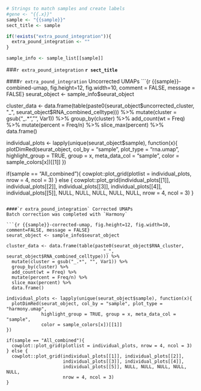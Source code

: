```r

# Strings to match samples and create labels
#gene <- "{{.x}}"
sample <- "{{sample}}"
sect_title <- sample

if(!exists("extra_pound_integration")){
  extra_pound_integration <- ""
}

sample_info <- sample_list[[sample]]

```

###`r extra_pound_integration` **`r sect_title`**

####`r extra_pound_integration` Uncorrected UMAPs
```{r {{sample}}-combined-umap, fig.height=12, fig.width=10, comment = FALSE, message = FALSE}
seurat_object <- sample_info$seurat_object



cluster_data <- data.frame(table(paste0(seurat_object$uncorrected_cluster,
                                    "_", seurat_object$RNA_combined_celltype))) %>%
  mutate(cluster = gsub("_.*", "", Var1)) %>%
  group_by(cluster) %>%
  add_count(wt = Freq) %>%
  mutate(percent = Freq/n) %>%
  slice_max(percent) %>%
  data.frame()

individual_plots <- lapply(unique(seurat_object$sample), function(x){
  plotDimRed(seurat_object, col_by = "sample", plot_type = "rna.umap",
             highlight_group = TRUE, group = x, meta_data_col = "sample",
             color = sample_colors[x])[[1]]
})

if(sample == "All_combined"){
  cowplot::plot_grid(plotlist = individual_plots, nrow = 4, ncol = 3)
} else {
  cowplot::plot_grid(individual_plots[[1]], individual_plots[[2]],
                     individual_plots[[3]], individual_plots[[4]],
                     individual_plots[[5]], NULL, NULL, NULL, NULL, NULL,
                     nrow = 4, ncol = 3)
}


```

####`r extra_pound_integration` Corrected UMAPs
Batch correction was completed with `Harmony`

```{r {{sample}}-corrected-umap, fig.height=12, fig.width=10, comment=FALSE, message = FALSE}
seurat_object <- sample_info$seurat_object

cluster_data <- data.frame(table(paste0(seurat_object$RNA_cluster,
                                    "_", seurat_object$RNA_combined_celltype))) %>%
  mutate(cluster = gsub("_.*", "", Var1)) %>%
  group_by(cluster) %>%
  add_count(wt = Freq) %>%
  mutate(percent = Freq/n) %>%
  slice_max(percent) %>%
  data.frame()

individual_plots <- lapply(unique(seurat_object$sample), function(x){
  plotDimRed(seurat_object, col_by = "sample", plot_type = "harmony.umap",
             highlight_group = TRUE, group = x, meta_data_col = "sample",
             color = sample_colors[x])[[1]]
})

if(sample == "All_combined"){
  cowplot::plot_grid(plotlist = individual_plots, nrow = 4, ncol = 3)
} else {
  cowplot::plot_grid(individual_plots[[1]], individual_plots[[2]],
                     individual_plots[[3]], individual_plots[[4]],
                     individual_plots[[5]], NULL, NULL, NULL, NULL, NULL,
                     nrow = 4, ncol = 3)
}
```